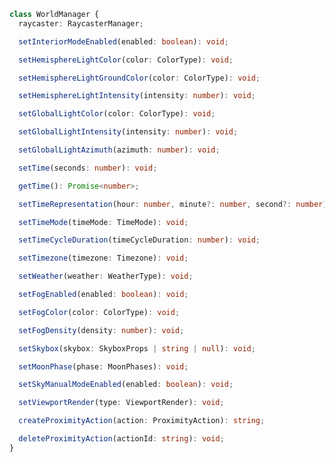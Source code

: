 ```ts
class WorldManager {
  raycaster: RaycasterManager;

  setInteriorModeEnabled(enabled: boolean): void;

  setHemisphereLightColor(color: ColorType): void;

  setHemisphereLightGroundColor(color: ColorType): void;

  setHemisphereLightIntensity(intensity: number): void;

  setGlobalLightColor(color: ColorType): void;

  setGlobalLightIntensity(intensity: number): void;

  setGlobalLightAzimuth(azimuth: number): void;

  setTime(seconds: number): void;

  getTime(): Promise<number>;

  setTimeRepresentation(hour: number, minute?: number, second?: number): void;

  setTimeMode(timeMode: TimeMode): void;

  setTimeCycleDuration(timeCycleDuration: number): void;

  setTimezone(timezone: Timezone): void;

  setWeather(weather: WeatherType): void;

  setFogEnabled(enabled: boolean): void;

  setFogColor(color: ColorType): void;

  setFogDensity(density: number): void;

  setSkybox(skybox: SkyboxProps | string | null): void;

  setMoonPhase(phase: MoonPhases): void;

  setSkyManualModeEnabled(enabled: boolean): void;

  setViewportRender(type: ViewportRender): void;

  createProximityAction(action: ProximityAction): string;

  deleteProximityAction(actionId: string): void;
}
```
